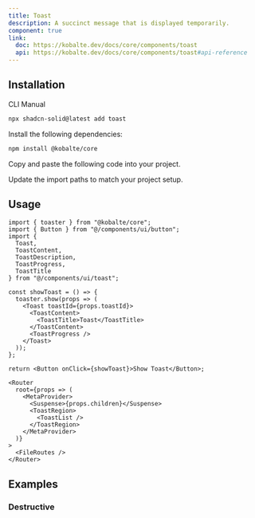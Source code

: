 ```yaml
---
title: Toast
description: A succinct message that is displayed temporarily.
component: true
link:
  doc: https://kobalte.dev/docs/core/components/toast
  api: https://kobalte.dev/docs/core/components/toast#api-reference
---
```


<ComponentPreview name="toast-demo" />

## Installation

<Tabs defaultValue="cli">

<TabsList>
  <TabsTrigger value="cli">CLI</TabsTrigger>
  <TabsTrigger value="manual">Manual</TabsTrigger>
  <TabsIndicator class="bg-primary" />
</TabsList>

<TabsContent value="cli">

```bash
npx shadcn-solid@latest add toast
```

</TabsContent>

<TabsContent value="manual">

<Steps>

<Step>Install the following dependencies:</Step>

```bash
npm install @kobalte/core
```

<Step>Copy and paste the following code into your project.</Step>

<ComponentSource name="toast" />

<Step>Update the import paths to match your project setup.</Step>

</Steps>

</TabsContent>

</Tabs>

## Usage

```tsx
import { toaster } from "@kobalte/core";
import { Button } from "@/components/ui/button";
import {
  Toast,
  ToastContent,
  ToastDescription,
  ToastProgress,
  ToastTitle
} from "@/components/ui/toast";
```

```tsx
const showToast = () => {
  toaster.show(props => (
    <Toast toastId={props.toastId}>
      <ToastContent>
        <ToastTitle>Toast</ToastTitle>
      </ToastContent>
      <ToastProgress />
    </Toast>
  ));
};

return <Button onClick={showToast}>Show Toast</Button>;
```

```tsx title="app.tsx" {5-7}
<Router
  root={props => (
    <MetaProvider>
      <Suspense>{props.children}</Suspense>
      <ToastRegion>
        <ToastList />
      </ToastRegion>
    </MetaProvider>
  )}
>
  <FileRoutes />
</Router>
```

## Examples

### Destructive

<ComponentPreview name="toast-destructive" />

